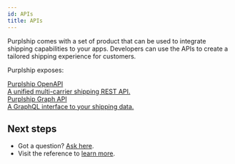 ```yaml
---
id: APIs
title: APIs
---
```


Purplship comes with a set of product that can be used to integrate shipping
capabilities to your apps. Developers can use the APIs to create a tailored
shipping experience for customers.

Purplship exposes:

<div id="tailwind">
  <div className="grid grid-cols-1 lg:grid-cols-2 gap-6 lg:mr-8">
    <a className="group rounded-lg border-2 p-3 hover:shadow no-underline" href="/docs/accounts" style={{ color: "var(--ifm-font-color-base)" }}>
      <div className="text-xl font-semibold">Purplship OpenAPI</div>
      <div className="font-normal mt-2">A unified multi-carrier shipping REST API.</div>
    </a>
    <a className="group rounded-lg border-2 p-3 hover:shadow no-underline" href="/docs/shipments" style={{ color: "var(--ifm-font-color-base)" }}>
      <div className="text-xl font-semibold">Purplship Graph API</div>
      <div className="font-normal mt-2">A GraphQL interface to your shipping data.</div>
    </a>
  </div>
</div>


## Next steps

- Got a question? [Ask here](https://github.com/purplship/purplship/discussions).
- Visit the reference to [learn more](/docs/reference).

